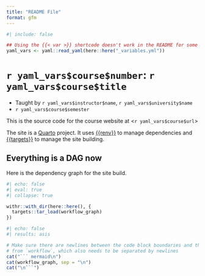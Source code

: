 ```yaml
---
title: "README File"
format: gfm
---
```


```r
#| include: false

## Using the {{< var >}} shortcode doesn't work in the README for some reason. 
yaml_vars <- yaml::read_yaml(here::here("_variables.yml"))
```


<!-- README.md is generated from README.qmd. Please edit that file -->


# `r yaml_vars$course$number`: `r yaml_vars$course$title` 

- Taught by `r yaml_vars$instructor$name`, `r yaml_vars$university$name`
- `r yaml_vars$course$semester`

This is the source code for the course website at <`r yaml_vars$course$url`>

The site is a [Quarto](https://quarto.org) project. It uses [{{renv}}](https://rstudio.github.io/renv/) to manage dependencies and [{{targets}}](https://docs.ropensci.org/targets/) to manage the site building. 

## Everything is a DAG now

Here is the dependency graph for the site build.

```r
#| echo: false
#| eval: true
#| collapse: true

withr::with_dir(here::here(), {
  targets::tar_load(workflow_graph)
})
```

```r
#| echo: false
#| results: asis

# Make sure there are newlines between the code block boundaries and the output
# from `workflow`, which also needs to be separated by newlines
cat("``` mermaid\n")
cat(workflow_graph, sep = "\n")
cat("\n```")
```

